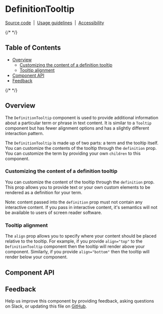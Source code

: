 
<Meta isTemplate />

# DefinitionTooltip

[Source code](https://github.com/carbon-design-system/carbon/tree/main/packages/react/src/components/Tooltip/DefinitionTooltip.js)
&nbsp;|&nbsp;
[Usage guidelines](https://www.carbondesignsystem.com/components/tooltip/usage)
&nbsp;|&nbsp;
[Accessibility](https://www.carbondesignsystem.com/components/tooltip/accessibility)

{/* <!-- START doctoc generated TOC please keep comment here to allow auto update --> <!-- DON'T EDIT THIS SECTION, INSTEAD RE-RUN doctoc TO UPDATE --> */}

## Table of Contents

- [Overview](#overview)
  - [Customizing the content of a definition tooltip](#customizing-the-content-of-a-definition-tooltip)
  - [Tooltip alignment](#tooltip-alignment)
- [Component API](#component-api)
- [Feedback](#feedback)

{/* <!-- END doctoc generated TOC please keep comment here to allow auto update --> */}

## Overview

The `DefinitionTooltip` component is used to provide additional information
about a particular term or phrase in text content. It is similar to a `Tooltip`
component but has fewer alignment options and has a slightly different
interaction pattern.

The `DefinitionTooltip` is made up of two parts: a term and the tooltip itself.
You can customize the contents of the tooltip through the `definition` prop. You
can customize the term by providing your own `children` to this component.

<Canvas of={DefinitionTooltipStories.Default} />

### Customizing the content of a definition tooltip

You can customize the content of the tooltip through the `definition` prop. This
prop allows you to provide text or your own custom elements to be rendered as a
definition for your term.

Note: content passed into the `definition` prop must not contain any interactive
content. If you pass in interactive content, it's semantics will not be
available to users of screen reader software.

### Tooltip alignment

The `align` prop allows you to specify where your content should be placed
relative to the tooltip. For example, if you provide `align="top"` to the
`DefinitionTooltip` component then the tooltip will render above your component.
Similarly, if you provide `align="bottom"` then the tooltip will render below
your component.

## Component API

<ArgTypes />

## Feedback

Help us improve this component by providing feedback, asking questions on Slack,
or updating this file on
[GitHub](https://github.com/carbon-design-system/carbon/edit/main/packages/react/src/components/Tooltip/DefinitionTooltip.mdx).

